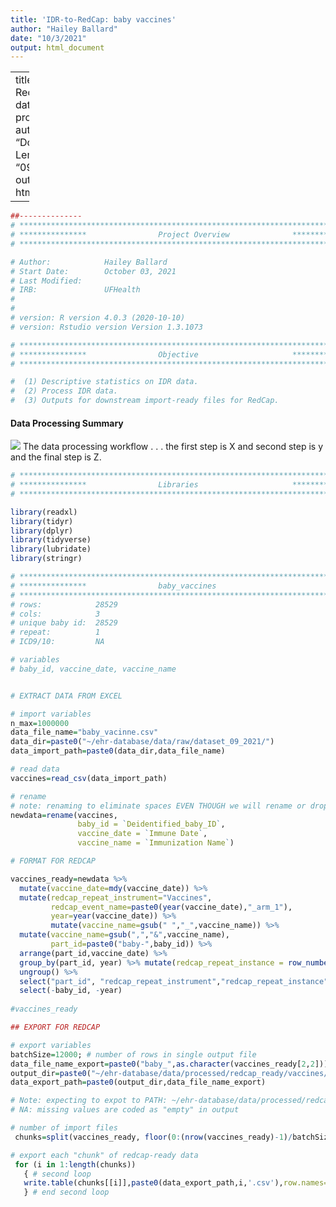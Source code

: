 ```yaml
---
title: 'IDR-to-RedCap: baby vaccines'
author: "Hailey Ballard"
date: "10/3/2021"
output: html_document
---
```


---
title: "IDR-to-Redcap: ehr data processing"
author: "Dominick J. Lemas"
date: "09/30/2021"
output: html_document

---

```r
##-------------- 
# **************************************************************************** #
# ***************                Project Overview              *************** #
# **************************************************************************** #

# Author:            Hailey Ballard
# Start Date:        October 03, 2021 
# Last Modified:      
# IRB:               UFHealth  
#                    
#
# version: R version 4.0.3 (2020-10-10)
# version: Rstudio version Version 1.3.1073 

# **************************************************************************** #
# ***************                Objective                     *************** #
# **************************************************************************** #

#  (1) Descriptive statistics on IDR data. 
#  (2) Process IDR data. 
#  (3) Outputs for downstream import-ready files for RedCap. 


```

#### __Data Processing Summary__
![](dataprocessing_workflow.png)
The data processing workflow . . . 
the first step is X and second step is y and the final step is Z. 


```r

# **************************************************************************** #
# ***************                Libraries                     *************** #
# **************************************************************************** #

library(readxl)
library(tidyr)
library(dplyr)
library(tidyverse)
library(lubridate)
library(stringr)

```


```r

# **************************************************************************** #
# ***************                baby_vaccines                                            
# **************************************************************************** #
# rows:            28529
# cols:            3 
# unique baby id:  28529
# repeat:          1
# ICD9/10:         NA

# variables
# baby_id, vaccine_date, vaccine_name


# EXTRACT DATA FROM EXCEL

# import variables
n_max=1000000
data_file_name="baby_vacinne.csv"
data_dir=paste0("~/ehr-database/data/raw/dataset_09_2021/")
data_import_path=paste0(data_dir,data_file_name)

# read data
vaccines=read_csv(data_import_path) 

# rename
# note: renaming to eliminate spaces EVEN THOUGH we will rename or drop later.
newdata=rename(vaccines, 
               baby_id = `Deidentified_baby_ID`, 
               vaccine_date = `Immune Date`,
               vaccine_name = `Immunization Name`)

# FORMAT FOR REDCAP

vaccines_ready=newdata %>%
  mutate(vaccine_date=mdy(vaccine_date)) %>%
  mutate(redcap_repeat_instrument="Vaccines",
         redcap_event_name=paste0(year(vaccine_date),"_arm_1"),
         year=year(vaccine_date)) %>%
         mutate(vaccine_name=gsub(" ","_",vaccine_name)) %>%
  mutate(vaccine_name=gsub(",","&",vaccine_name),
         part_id=paste0("baby-",baby_id)) %>%
  arrange(part_id,vaccine_date) %>%
  group_by(part_id, year) %>% mutate(redcap_repeat_instance = row_number()) %>%
  ungroup() %>%
  select("part_id", "redcap_repeat_instrument","redcap_repeat_instance","redcap_event_name",,everything()) %>%
  select(-baby_id, -year)
  
#vaccines_ready

## EXPORT FOR REDCAP

# export variables
batchSize=12000; # number of rows in single output file
data_file_name_export=paste0("baby_",as.character(vaccines_ready[2,2]))
output_dir=paste0("~/ehr-database/data/processed/redcap_ready/vaccines/")
data_export_path=paste0(output_dir,data_file_name_export)

# Note: expecting to expot to PATH: ~/ehr-database/data/processed/redcap_ready/delivery/
# NA: missing values are coded as "empty" in output

# number of import files
 chunks=split(vaccines_ready, floor(0:(nrow(vaccines_ready)-1)/batchSize))

# export each "chunk" of redcap-ready data
 for (i in 1:length(chunks))
   { # second loop
   write.table(chunks[[i]],paste0(data_export_path,i,'.csv'),row.names=F,na = "", sep=",")
   } # end second loop        



```
